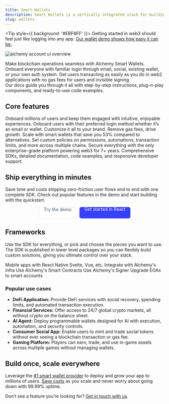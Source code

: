```yaml
---
title: Smart Wallets
description: Smart Wallets is a vertically integrated stack for building apps that support ERC-4337 smart accounts, Signer integrations, sponsoring gas, bundlers, and an SDK.
slug: wallets
---
```


<Tip style={{ background: '#EBF8FF' }}>
  Getting started in web3 should feel just like logging into any app. [Our wallet demo shows how easy it can be.](https://demo.alchemy.com/)
</Tip>

<img src="/images/wallets/account-kit-doc-overview.png" alt="alchemy account ui overview" />

Make blockchain operations seamless with Alchemy Smart Wallets.
<br />
Onboard everyone with familiar login through email, social, existing wallet, or your own auth system. Get users transacting as easily as you do in web2 applications with no gas fees for users and invisible signing.
<br />
Our docs guide you through it all with step-by-step instructions, plug-n-play components, and ready-to-use code examples.

## Core features

<CardGroup cols={2}>
  <Card title="Web2 UX, onchain" icon="bolt" iconPosition="top" style={{ textAlign: 'left', alignItems: 'flex-start' }}>
    Onboard millions of users and keep them engaged with intuitive, enjoyable experiences.
  </Card>
  <Card title="Seamless user onboarding" icon="user-plus" iconPosition="top" style={{ textAlign: 'left', alignItems: 'flex-start' }}>
    Onboard users with their preferred login method whether it’s an email or wallet. Customize it all to your brand.
  </Card>
  <Card title="Gasless transactions" icon="gas-pump" iconPosition="top" style={{ textAlign: 'left', alignItems: 'flex-start' }}>
    Remove gas fees, drive growth. Scale with smart wallets that save you 53% compared to alternatives.
  </Card>
  <Card title="Powerful wallet policies" icon="sliders" iconPosition="top" style={{ textAlign: 'left', alignItems: 'flex-start' }}>
    Set custom policies on permissions, automations, transaction limits, and more across multiple chains.
  </Card>
  <Card title="Security at scale" icon="shield" iconPosition="top" style={{ textAlign: 'left', alignItems: 'flex-start' }}>
    Secure everything with the only enterprise-grade platform powering web3 for 7+ years.
  </Card>
  <Card title="All-in-one platform" icon="screwdriver-wrench" iconPosition="top" style={{ textAlign: 'left', alignItems: 'flex-start' }}>
    Comprehensive SDKs, detailed documentation, code examples, and responsive developer support.
  </Card>
</CardGroup>

<div style={{ background: '#ECF3FF', borderRadius: '24px', padding: '0.5rem', textAlign: 'center' }}>
  <h2>Ship everything in minutes</h2>
  <p>
    Save time and costs shipping zero-friction user flows end to end with one complete SDK. 
    Check out popular features in the demo and start building with the quickstart.
  </p>

  <p style="display:flex;gap:0.5rem;justify-content:center;">
      <a href="https://demo.alchemy.com/"
         style="background:#ffffff;color:#475569;border:1px solid #E2E8F0;height: 36px; padding: 0 16px;border-radius:6px;line-height:1;text-decoration:none;display:inline-block;">
        Try the demo
      </a>
      <a href="/wallets/react/overview"
         style="background:#363FF9;color:#ffffff;border-radius:6px;height: 36px; padding: 0 16px;line-height:1;text-decoration:none;display:inline-block;">
        Get started in React
      </a>
    </p>
</div>

## Frameworks

Use the SDK for everything, or pick and choose the pieces you want to use. The SDK is published in lower level packages so you can flexibly build custom solutions, giving you ultimate control over your stack.

<CardGroup cols={2}>
  <Card
    title="React Native"
    icon="fa-brands fa-react"
    iconPosition="top"
    style={{ textAlign: 'left', alignItems: 'flex-start' }}
    href="/wallets/react-native/overview"
  >
    Mobile apps with React Native
  </Card>
  <Card
    title="Other JS Frameworks"
    icon="ellipsis"
    iconPosition="top"
    style={{ textAlign: 'left', alignItems: 'flex-start' }}
    href="/wallets/core/overview"
  >
    Svelte, Vue, etc.
  </Card>
  <Card
    title="Infra"
    icon="wrench"
    iconPosition="top"
    style={{ textAlign: 'left', alignItems: 'flex-start' }}
    href="/wallets/infra/overview"
  >
    Integrate with Alchemy's infra
  </Card>
  <Card
    title="Smart Contracts"
    icon="file-contract"
    iconPosition="top"
    style={{ textAlign: 'left', alignItems: 'flex-start' }}
    href="/wallets/smart-contracts/overview"
  >
    Use Alchemy's Smart Contracts
  </Card>
  <Card
    title="Signer"
    icon="pen-clip"
    iconPosition="top"
    style={{ textAlign: 'left', alignItems: 'flex-start' }}
    href="/signer/overview"
  >
    Use Alchemy's Signer
  </Card>
  <Card
    title="EIP-7702"
    icon="diamond"
    iconPosition="top"
    style={{ textAlign: 'left', alignItems: 'flex-start' }}
    href="/wallets/react/using-7702"
  >
    Upgrade EOAs to smart accounts
  </Card>
</CardGroup>

### Popular use cases

- **DeFi Application:** Provide DeFi services with social recovery, spending limits, and automated transaction execution.
- **Financial Services:** Offer access to 24/7 global crypto markets, all without crypto on the balance sheet.
- **AI Agent:** Deploy programmable wallets designed for AI with execution, automation, and security controls.
- **Consumer Social App:** Enable users to mint and trade social tokens without ever seeing a blockchain transaction or gas fee.
- **Gaming Platform:** Players can earn, trade, and use in-game assets across multiple games without managing wallets.

## Build once, scale everywhere

Leverage the [#1 smart wallet provider](https://www.bundlebear.com/erc4337-factories/all) to deploy and grow your app to millions of users. [Save costs](https://www.alchemy.com/blog/the-most-affordable-smart-wallet) as you scale and never worry about going down with 99.99% uptime.

Don’t see a feature you’re looking for? [Get in touch with us](mailto:smart-wallets@alchemy.com).

